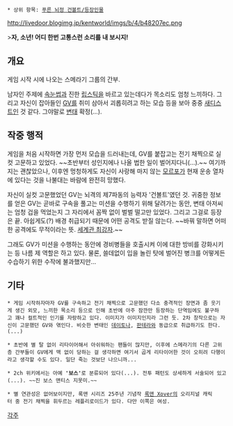  * 상위 항목: [[푸른 뇌정 건볼트/등장인물]]

http://livedoor.blogimg.jp/kentworld/imgs/b/4/b48207ec.png

>'''자, 소년! 어디 한번 고통스런 소리를 내 보시지!'''
 
== 개요 ==
게임 시작 시에 나오는 스메라기 그룹의 간부.

남자인 주제에 [[속눈썹]]과 진한 [[립스틱]]을 바르고 있는데다가 목소리도 엄청 느끼하다. 그리고 자신이 잡아들인 [[건볼트|GV]]를 취미 삼아서 괴롭히려고 하는 모습 등을 보아 중중 [[새디스트]]인 것 같다. 그야말로 [[변태]] 확정(...).

== 작중 행적 ==
게임을 처음 시작하면 가장 먼저 모습을 드러내는데, GV를 붙잡고는 전기 채찍으로 실컷 고문하고 있었다. ~~초반부터 성인지에나 나올 법한 일이 벌어지다니(...).~~ 여기까지는 괜찮았으나, 이후엔 멍청하게도 자신이 사랑해 마지 않는 [[모르포]]가 현재 운송 열차에 있다는 것을 나불대는 바람에 완전히 망했다.

자신이 실컷 고문했었던 GV는 뇌격의 제7파동의 능력자 '건볼트'였던 것. 귀중한 정보를 얻은 GV는 곧바로 구속을 풀고는 미션을 수행하기 위해 달려가는 동안, 변태 아저씨는 엄청 겁을 먹었는지 그 자리에서 꼼짝 없이 벌벌 떨고만 있었다. 그리고 그걸로 등장은 끝. 아쉽게도(?) 배경 취급되기 때문에 어떤 공격도 받질 않는다. ~~바꿔 말하면 어떠한 공격에도 무적이라는 뜻. [[세계관 최강자]].~~

그래도 GV가 미션을 수행하는 동안에 경비병들을 호출시켜 이에 대한 방비를 강화시키는 등 나름 제 역할은 하고 있다. 물론, 쓸데없이 입을 놀린 탓에 벌어진 병크를 어떻게든 수습하기 위한 수작에 불과했지만...

== 기타 ==
 * 게임 시작하자마자 GV를 구속하고 전기 채찍으로 고문했던 다소 충격적인 장면과 좀 웃기게 생긴 외모, 느끼한 목소리 등으로 인해 초반에 아주 잠깐만 등장하는 단역임에도 불구하고 꽤나 컬트적인 인기를 자랑하고 있다. 이미지가 이미지인지라 그런 듯. 2차 창작으로는 자신이 고문했던 GV와 엮인다. 비슷한 변태인 [[데이토나]], [[판테라]]와 동급으로 취급하기도 한다.(...)

 * 초반에 별 탈 없이 리타이어해서 아쉬워하는 팬들이 많지만, 이후에 스메라기의 다른 고위층 간부들이 GV에게 맥 없이 당하는 걸 생각하면 여기서 곱게 리타이어한 것이 오히려 다행이라고 생각할 수도 있다. 일단 죽는 것보단 나으니까...

 * 2ch 위키에서는 아예 ''' '보스' '''로 분류되어 있다(...). 전투 패턴도 상세하게 서술되어 있고(...). ~~진 보스 맨티스 지못미.~~

 * 별 연관성은 없어보이지만, 록맨 시리즈 25주년 기념작 [[록맨 Xover]]의 오리지널 캐릭터 중 전기 채찍을 휘두르는 레플리로이드가 있다. 다만 이쪽은 여성.


[[각주]]
